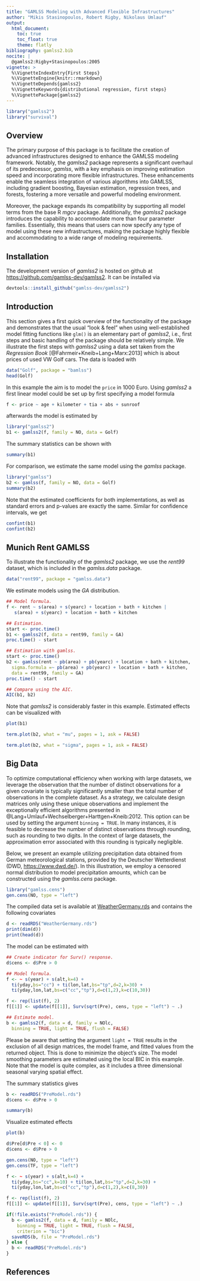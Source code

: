 ```yaml
---
title: "GAMLSS Modeling with Advanced Flexible Infrastructures"
author: "Mikis Stasinopoulos, Robert Rigby, Nikolaus Umlauf"
output:
  html_document:
    toc: true
    toc_float: true
    theme: flatly
bibliography: gamlss2.bib
nocite: |
  @gamlss2:Rigby+Stasinopoulos:2005
vignette: >
  %\VignetteIndexEntry{First Steps}
  %\VignetteEngine{knitr::rmarkdown}
  %\VignetteDepends{gamlss2}
  %\VignetteKeywords{distributional regression, first steps}
  %\VignettePackage{gamlss2}
---
```


```r
library("gamlss2")
library("survival")
```

## Overview 

The primary purpose of this package is to facilitate the creation of advanced infrastructures
designed to enhance the GAMLSS modeling framework. Notably, the _gamlss2_ package represents a
significant overhaul of its predecessor, _gamlss_, with a key emphasis on improving estimation
speed and incorporating more flexible infrastructures. These enhancements enable the seamless
integration of various algorithms into GAMLSS, including gradient boosting, Bayesian estimation,
regression trees, and forests, fostering a more versatile and powerful modeling environment.

Moreover, the package expands its compatibility by supporting all model terms from the base
R _mgcv_ package. Additionally, the _gamlss2_ package introduces the capability to
accommodate more than four parameter families. Essentially, this means that users can now
specify any type of model using these new infrastructures, making the package highly
flexible and accommodating to a wide range of modeling requirements.

## Installation

The development version of _gamlss2_ is hosted on github at
<https://github.com/gamlss-dev/gamlss2>.
It can be installed via

```r
devtools::install_github("gamlss-dev/gamlss2")
```

## Introduction

This section gives a first quick overview of the functionality of the package and
demonstrates that the usual "look & feel" when using well-established model fitting 
functions like `glm()` is an elementary part of _gamlss2_, i.e., first steps and
basic handling of the package should be relatively simple. We illustrate the first steps
with _gamlss2_ using a data set taken from the _Regression Book_ [@Fahrmeir+Kneib+Lang+Marx:2013]
which is about prices of used VW Golf cars. The data is loaded with
```r
data("Golf", package = "bamlss")
head(Golf)
```
In this example the aim is to model the `price` in 1000 Euro. Using _gamlss2_ a first
linear model could be set up by first specifying a model formula
```r
f <- price ~ age + kilometer + tia + abs + sunroof
```
afterwards the model is estimated by
```r
library("gamlss2")
b1 <- gamlss2(f, family = NO, data = Golf)
```
The summary statistics can be shown with
```r
summary(b1)
```
For comparison, we estimate the same model using the _gamlss_ package.
```r
library("gamlss")
b2 <- gamlss(f, family = NO, data = Golf)
summary(b2)
```
Note that the estimated coefficients for both implementations, as well as standard errors
and p-values are exactly the same. Similar for confidence intervals, we get
```r
confint(b1)
confint(b2)
```

## Munich Rent GAMLSS

To illustrate the functionality of the _gamlss2_ package, we use the _rent99_ dataset,
which is included in the _gamlss.data_ package.
```r
data("rent99", package = "gamlss.data")
```
We estimate models using the _GA_ distribution.
```r
## Model formula.
f <- rent ~ s(area) + s(yearc) + location + bath + kitchen |
   s(area) + s(yearc) + location + bath + kitchen

## Estimation.
start <- proc.time()
b1 <- gamlss2(f, data = rent99, family = GA)
proc.time() - start

## Estimation with gamlss.
start <- proc.time()
b2 <- gamlss(rent ~ pb(area) + pb(yearc) + location + bath + kitchen,
  sigma.formula =~ pb(area) + pb(yearc) + location + bath + kitchen,
  data = rent99, family = GA)
proc.time() - start

## Compare using the AIC.
AIC(b1, b2)
```
Note that _gamlss2_ is considerably faster in this example. Estimated effects
can be visualized with
```r
plot(b1)
```
```r
term.plot(b2, what = "mu", pages = 1, ask = FALSE)
```
```r
term.plot(b2, what = "sigma", pages = 1, ask = FALSE)
```

## Big Data

To optimize computational efficiency when working with large datasets, we leverage the
observation that the number of distinct observations for a given covariate is typically
significantly smaller than the total number of observations in the complete dataset. As a strategy,
we calculate design matrices only using these unique observations and implement the
exceptionally efficient algorithms presented in
@Lang+Umlauf+Wechselberger+Harttgen+Kneib:2012. This option can be used by setting
the argument `binning = TRUE`. In many instances, it is feasible to decrease the number of
distinct observations through rounding, such as rounding to two digits. In the context of
large datasets, the approximation error associated with this rounding is typically negligible.

Below, we present an example utilizing precipitation data obtained from German meteorological
stations, provided by the Deutscher Wetterdienst (DWD, [https://www.dwd.de/](https://www.dwd.de/)).
In this illustration, we employ a censored normal distribution to model precipitation amounts,
which can be constructed using the _gamlss.cens_ package.
```r
library("gamlss.cens")
gen.cens(NO, type = "left")
```
The compiled data set is available at
[WeatherGermany.rds](https://fileshare.uibk.ac.at/f/795c0a9739de4e06b3a5/?dl=1)
and contains the following covariates
```r
d <- readRDS("WeatherGermany.rds")
print(dim(d))
print(head(d))
```
The model can be estimated with
```r
## Create indicator for Surv() response.
d$cens <- d$Pre > 0

## Model formula.
f <- ~ s(year) + s(alt,k=4) +
  ti(yday,bs="cc") + ti(lon,lat,bs="tp",d=2,k=30) +
  ti(yday,lon,lat,bs=c("cc","tp"),d=c(1,2),k=c(10,30))

f <- rep(list(f), 2)
f[[1]] <- update(f[[1]], Surv(sqrt(Pre), cens, type = "left") ~ .)

## Estimate model.
b <- gamlss2(f, data = d, family = NOlc,
  binning = TRUE, light = TRUE, flush = FALSE)
```
Please be aware that setting the argument `light = TRUE` results in the exclusion of all
design matrices, the model frame, and fitted values from the returned object.
This is done to minimize the object's size. The model smoothing parameters are estimated
using the local BIC in this example. Note that the model is quite complex, as it includes
a three dimensional seasonal varying spatial effect.

The summary statistics gives
```r
b <- readRDS("PreModel.rds")
d$cens <- d$Pre > 0
```
```r
summary(b)
```
Visualize estimated effects
```r
plot(b)
```

```r
d$Pre[d$Pre < 0] <- 0
d$cens <- d$Pre > 0

gen.cens(NO, type = "left")
gen.cens(TF, type = "left")

f <- ~ s(year) + s(alt,k=4) +
  ti(yday,bs="cc",k=10) + ti(lon,lat,bs="tp",d=2,k=30) +
  ti(yday,lon,lat,bs=c("cc","tp"),d=c(1,2),k=c(8,30))

f <- rep(list(f), 2)
f[[1]] <- update(f[[1]], Surv(sqrt(Pre), cens, type = "left") ~ .)

if(!file.exists("PreModel.rds")) {
  b <- gamlss2(f, data = d, family = NOlc,
    binning = TRUE, light = TRUE, flush = FALSE,
    criterion = "bic")
  saveRDS(b, file = "PreModel.rds")
} else {
  b <- readRDS("PreModel.rds")
}
```

## References
